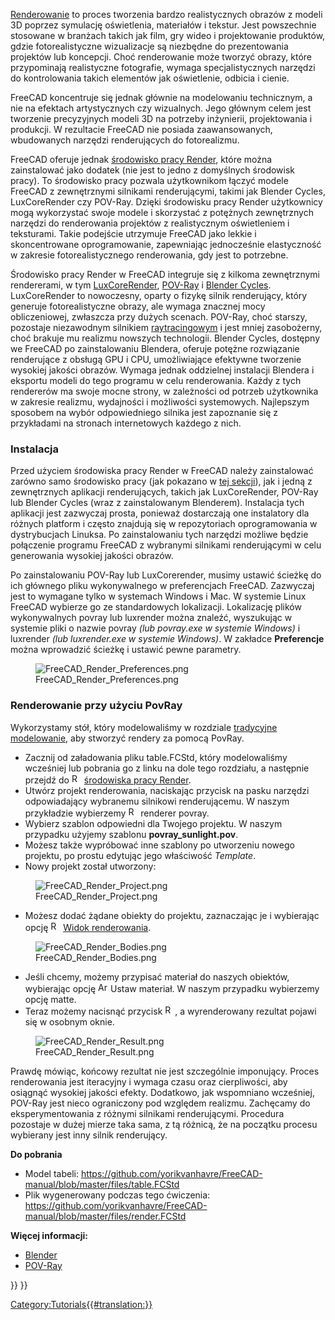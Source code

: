 <languages/>

{{Docnav/pl
|[[Manual:Creating_FEM_analyses/pl|Tworzenie analiz MES]]
|[[Manual:A_gentle_introduction/pl|Łagodny wstęp]]
|[[Manual:Introduction/pl|Podręcznik:Słowo wstępne]]
|IconC=Crystal Clear manual.png
}}

{{Manual:TOC}}

[https://pl.wikipedia.org/wiki/Renderowanie Renderowanie] to proces tworzenia bardzo realistycznych obrazów z modeli 3D poprzez symulację oświetlenia, materiałów i tekstur. Jest powszechnie stosowane w branżach takich jak film, gry wideo i projektowanie produktów, gdzie fotorealistyczne wizualizacje są niezbędne do prezentowania projektów lub koncepcji. Choć renderowanie może tworzyć obrazy, które przypominają realistyczne fotografie, wymaga specjalistycznych narzędzi do kontrolowania takich elementów jak oświetlenie, odbicia i cienie.

FreeCAD koncentruje się jednak głównie na modelowaniu technicznym, a nie na efektach artystycznych czy wizualnych. Jego głównym celem jest tworzenie precyzyjnych modeli 3D na potrzeby inżynierii, projektowania i produkcji. W rezultacie FreeCAD nie posiada zaawansowanych, wbudowanych narzędzi renderujących do fotorealizmu.

FreeCAD oferuje jednak [https://github.com/FreeCAD/FreeCAD-render?tab=readme-ov-file środowisko pracy Render], które można zainstalować jako dodatek (nie jest to jedno z domyślnych środowisk pracy). To środowisko pracy pozwala użytkownikom łączyć modele FreeCAD z zewnętrznymi silnikami renderującymi, takimi jak Blender Cycles, LuxCoreRender czy POV-Ray. Dzięki środowisku pracy Render użytkownicy mogą wykorzystać swoje modele i skorzystać z potężnych zewnętrznych narzędzi do renderowania projektów z realistycznym oświetleniem i teksturami. Takie podejście utrzymuje FreeCAD jako lekkie i skoncentrowane oprogramowanie, zapewniając jednocześnie elastyczność w zakresie fotorealistycznego renderowania, gdy jest to potrzebne.

Środowisko pracy Render w FreeCAD integruje się z kilkoma zewnętrznymi rendererami, w tym [https://en.wikipedia.org/wiki/LuxRender LuxCoreRender], [https://en.wikipedia.org/wiki/POV-Ray POV-Ray] i [https://www.cycles-renderer.org/ Blender Cycles]. LuxCoreRender to nowoczesny, oparty o fizykę silnik renderujący, który generuje fotorealistyczne obrazy, ale wymaga znacznej mocy obliczeniowej, zwłaszcza przy dużych scenach. POV-Ray, choć starszy, pozostaje niezawodnym silnikiem [https://pl.wikipedia.org/wiki/%C5%9Aledzenie_promieni raytracingowym] i jest mniej zasobożerny, choć brakuje mu realizmu nowszych technologii. Blender Cycles, dostępny we FreeCAD po zainstalowaniu Blendera, oferuje potężne rozwiązanie renderujące z obsługą GPU i CPU, umożliwiające efektywne tworzenie wysokiej jakości obrazów. Wymaga jednak oddzielnej instalacji Blendera i eksportu modeli do tego programu w celu renderowania. Każdy z tych rendererów ma swoje mocne strony, w zależności od potrzeb użytkownika w zakresie realizmu, wydajności i możliwości systemowych. Najlepszym sposobem na wybór odpowiedniego silnika jest zapoznanie się z przykładami na stronach internetowych każdego z nich.

<span id="Installation"></span>
===Instalacja===

Przed użyciem środowiska pracy Render w FreeCAD należy zainstalować zarówno samo środowisko pracy (jak pokazano w [https://wiki.freecad.org/Manual:Installing#Installing_additional_content tej sekcji]), jak i jedną z zewnętrznych aplikacji renderujących, takich jak LuxCoreRender, POV-Ray lub Blender Cycles (wraz z zainstalowanym Blenderem). Instalacja tych aplikacji jest zazwyczaj prosta, ponieważ dostarczają one instalatory dla różnych platform i często znajdują się w repozytoriach oprogramowania w dystrybucjach Linuksa. Po zainstalowaniu tych narzędzi możliwe będzie połączenie programu FreeCAD z wybranymi silnikami renderującymi w celu generowania wysokiej jakości obrazów.

Po zainstalowaniu POV-Ray lub LuxCorerender, musimy ustawić ścieżkę do ich głównego pliku wykonywalnego w preferencjach FreeCAD. Zazwyczaj jest to wymagane tylko w systemach Windows i Mac. W systemie Linux FreeCAD wybierze go ze standardowych lokalizacji. Lokalizację plików wykonywalnych povray lub luxrender można znaleźć, wyszukując w systemie pliki o nazwie povray ''(lub povray.exe w systemie Windows)'' i luxrender ''(lub luxrender.exe w systemie Windows)''. W zakładce '''Preferencje''' można wprowadzić ścieżkę i ustawić pewne parametry.

[[File:FreeCAD_Render_Preferences.png]]

<span id="Rendering_with_PovRay"></span>
===Renderowanie przy użyciu PovRay===

Wykorzystamy stół, który modelowaliśmy w rozdziale [[Manual:Traditional modeling, the CSG way/pl|tradycyjne modelowanie]], aby stworzyć rendery za pomocą PovRay. 

* Zacznij od załadowania pliku table.FCStd, który modelowaliśmy wcześniej lub pobrania go z linku na dole tego rozdziału, a następnie przejdź do [[File:Render workbench icon.svg|16px]] [https://github.com/FreeCAD/FreeCAD-render środowiska pracy Render].  
* Utwórz projekt renderowania, naciskając przycisk na pasku narzędzi odpowiadający wybranemu silnikowi renderującemu. W naszym przykładzie wybierzemy [[File:Render Povray.svg|16px]] renderer povray.  
* Wybierz szablon odpowiedni dla Twojego projektu. W naszym przypadku użyjemy szablonu '''povray_sunlight.pov'''.  
* Możesz także wypróbować inne szablony po utworzeniu nowego projektu, po prostu edytując jego właściwość ''Template''.  
* Nowy projekt został utworzony:

[[File:FreeCAD_Render_Project.png]]

* Możesz dodać żądane obiekty do projektu, zaznaczając je i wybierając opcję [[File:Render RenderingView.svg|16px]] [[Render RenderingView/pl|Widok renderowania]].

[[File:FreeCAD_Render_Bodies.png]]

<div class="mw-translate-fuzzy">
* Jeśli chcemy, możemy przypisać materiał do naszych obiektów, wybierając opcję [[File:Arch SetMaterial.svg|16px]] Ustaw materiał. W naszym przypadku wybierzemy opcję matte.  
* Teraz możemy nacisnąć przycisk [[File:Render workbench icon.svg|16px]], a wyrenderowany rezultat pojawi się w osobnym oknie.
</div>

[[File:FreeCAD_Render_Result.png]]

Prawdę mówiąc, końcowy rezultat nie jest szczególnie imponujący. Proces renderowania jest iteracyjny i wymaga czasu oraz cierpliwości, aby osiągnąć wysokiej jakości efekty. Dodatkowo, jak wspomniano wcześniej, POV-Ray jest nieco ograniczony pod względem realizmu. Zachęcamy do eksperymentowania z różnymi silnikami renderującymi. Procedura pozostaje w dużej mierze taka sama, z tą różnicą, że na początku procesu wybierany jest inny silnik renderujący.

'''Do pobrania'''

* Model tabeli: https://github.com/yorikvanhavre/FreeCAD-manual/blob/master/files/table.FCStd
* Plik wygenerowany podczas tego ćwiczenia: https://github.com/yorikvanhavre/FreeCAD-manual/blob/master/files/render.FCStd

'''Więcej informacji:'''

* [http://www.blender.org Blender]
* [http://www.povray.org POV-Ray]


{{Docnav/pl
|[[Manual:Creating_FEM_analyses/pl|Tworzenie analiz MES]]
|[[Manual:A_gentle_introduction/pl|Łagodny wstęp]]
|[[Manual:Introduction/pl|Podręcznik:Słowo wstępne]]
|IconC=Crystal Clear manual.png
}}

[[Category:Tutorials{{#translation:}}]]
{{Raytracing Tools navi{{#translation:}}}}
{{Userdocnavi{{#translation:}}}}